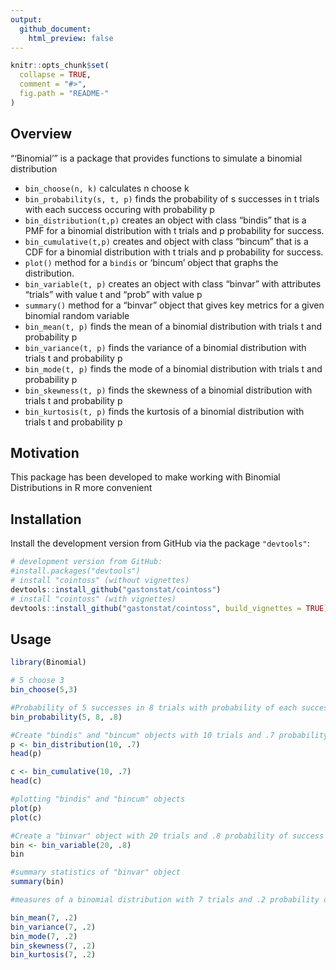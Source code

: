 ```yaml
---
output:
  github_document:
    html_preview: false
---
```



```r
knitr::opts_chunk$set(
  collapse = TRUE,
  comment = "#>",
  fig.path = "README-"
)
```


## Overview

"'Binomial'" is a package that provides functions to simulate a binomial distribution

* `bin_choose(n, k)` calculates n choose k
* `bin_probability(s, t, p)` finds the probability of s successes in t trials with each success occuring with probability p
* `bin_distribution(t,p)` creates an object with class "bindis" that is a PMF for a binomial distribution with t trials and p probability for success.
* `bin_cumulative(t,p)` creates and object with class "bincum" that is a CDF for a binomial distribution with t trials and p probability for success.
* `plot()` method for a `bindis` or 'bincum' object that graphs the distribution.
* `bin_variable(t, p)` creates an object with class "binvar" with attributes "trials" with value t and "prob" with value p
* `summary()` method for a "binvar" object that gives key metrics for a given binomial random variable
* `bin_mean(t, p)` finds the mean of a binomial distribution with trials t and probability p
* `bin_variance(t, p)` finds the variance of a binomial distribution with trials t and probability p
* `bin_mode(t, p)` finds the mode of a binomial distribution with trials t and probability p
* `bin_skewness(t, p)` finds the skewness of a binomial distribution with trials t and probability p
* `bin_kurtosis(t, p)` finds the kurtosis of a binomial distribution with trials t and probability p


## Motivation

This package has been developed to make working with Binomial Distributions in R more convenient 


## Installation

Install the development version from GitHub via the package `"devtools"`:

```r
# development version from GitHub:
#install.packages("devtools") 
# install "cointoss" (without vignettes)
devtools::install_github("gastonstat/cointoss")
# install "cointoss" (with vignettes)
devtools::install_github("gastonstat/cointoss", build_vignettes = TRUE)
```


## Usage

```r
library(Binomial)

# 5 choose 3
bin_choose(5,3)

#Probability of 5 successes in 8 trials with probability of each success being .8
bin_probability(5, 8, .8)

#Create "bindis" and "bincum" objects with 10 trials and .7 probability of success
p <- bin_distribution(10, .7)
head(p)

c <- bin_cumulative(10, .7)
head(c)

#plotting "bindis" and "bincum" objects
plot(p)
plot(c)

#Create a "binvar" object with 20 trials and .8 probability of success
bin <- bin_variable(20, .8) 
bin

#summary statistics of "binvar" object
summary(bin)

#measures of a binomial distribution with 7 trials and .2 probability of success

bin_mean(7, .2)
bin_variance(7, .2)
bin_mode(7, .2)
bin_skewness(7, .2)
bin_kurtosis(7, .2)
```